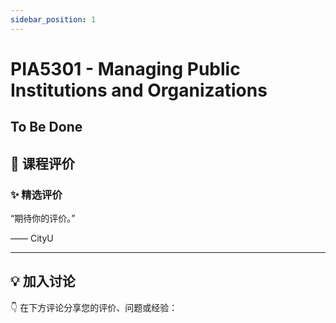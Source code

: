 ```yaml
---
sidebar_position: 1
---
```



# PIA5301 - Managing Public Institutions and Organizations

## To Be Done

## **💬 课程评价**

### ✨ **精选评价**
<div className={commentStyles.commentBox}>
    <p className={commentStyles.commentText}>
        “期待你的评价。”
    </p>
    <p className={commentStyles.commentAuthor}>—— CityU</p>
</div>

---

## **💡 加入讨论**

👇 在下方评论分享您的评价、问题或经验：
<Utterances />

